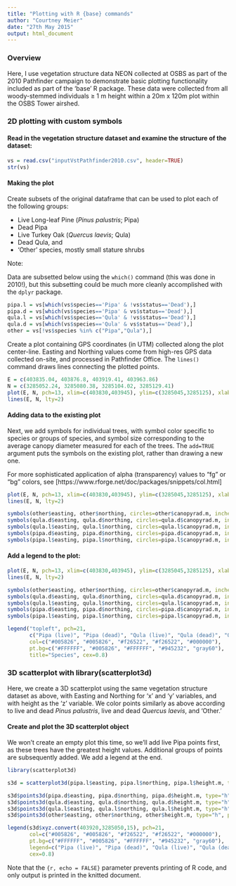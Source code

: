 ```yaml
---
title: "Plotting with R {base} commands"
author: "Courtney Meier"
date: "27th May 2015"
output: html_document
---
```


### Overview
Here, I use vegetation structure data NEON collected at OSBS as part of the 2010 Pathfinder campaign to demonstrate basic plotting functionality included as part of the 'base' R package. These data were collected from all woody-stemmed individuals ≥ 1 m height within a 20m x 120m plot within the OSBS Tower airshed.

### 2D plotting with custom symbols

####  Read in the vegetation structure dataset and examine the structure of the dataset:
```r
vs = read.csv("inputVstPathfinder2010.csv", header=TRUE)
str(vs)
```

#### Making the plot
Create subsets of the original dataframe that can be used to plot each of the following groups:

* Live Long-leaf Pine (_Pinus palustris_; Pipa)
* Dead Pipa
* Live Turkey Oak (_Quercus laevis_; Qula)
* Dead Qula, and
* 'Other' species, mostly small stature shrubs

Note: 

Data are subsetted below using the `which()` command (this was done in 2010!), but this subsetting could be much more cleanly accomplished with the `dplyr` package.
```r
pipa.l = vs[which(vs$species=='Pipa' & !vs$status=='Dead'),]
pipa.d = vs[which(vs$species=='Pipa' & vs$status=='Dead'),]
qula.l = vs[which(vs$species=='Qula' & !vs$status=='Dead'),]
qula.d = vs[which(vs$species=='Qula' & vs$status=='Dead'),]
other = vs[!vs$species %in% c("Pipa","Qula"),]
```

Create a plot containing GPS coordinates (in UTM) collected along the plot center-line. Easting and Northing values come from high-res GPS data collected on-site, and processed in Pathfinder Office. The `lines()` command draws lines connecting the plotted points.
```r
E = c(403835.04, 403876.8, 403919.41, 403963.86)
N = c(3285052.24, 3285080.38, 3285104.02, 3285129.41)
plot(E, N, pch=13, xlim=c(403830,403945), ylim=c(3285045,3285125), xlab="Easting (UTM)", ylab="Northing (UTM)", main="D3 Ordway-Swisher vegetation structure measurements:\nAverage canopy diameter")
lines(E, N, lty=2)
```


#### Adding data to the existing plot
Next, we add symbols for individual trees, with symbol color specific to species or groups of species, and symbol size corresponding to the average canopy diameter measured for each of the trees. The `add=TRUE` argument puts the symbols on the existing plot, rather than drawing a new one.

For more sophisticated application of alpha (transparency) values to "fg" or "bg" colors, see [https://www.rforge.net/doc/packages/snippets/col.html]
```r
plot(E, N, pch=13, xlim=c(403830,403945), ylim=c(3285045,3285125), xlab="Easting (UTM)", ylab="Northing (UTM)", main="D3 Ordway-Swisher vegetation structure measurements:\nAverage canopy diameter")
lines(E, N, lty=2)

symbols(other$easting, other$northing, circles=other$canopyrad.m, inches=FALSE, add=TRUE, fg="#000000", bg="gray60")
symbols(qula.d$easting, qula.d$northing, circles=qula.d$canopyrad.m, inches=FALSE, add=TRUE, fg="#f26522", bg="#945232")
symbols(qula.l$easting, qula.l$northing, circles=qula.l$canopyrad.m, inches=FALSE, add=TRUE, fg="#f26522")
symbols(pipa.d$easting, pipa.d$northing, circles=pipa.d$canopyrad.m, inches=FALSE, add=TRUE, fg="#005826", bg="#41614F")
symbols(pipa.l$easting, pipa.l$northing, circles=pipa.l$canopyrad.m, inches=FALSE, add=TRUE, fg="#005826")
```


####  Add a legend to the plot:
```r
plot(E, N, pch=13, xlim=c(403830,403945), ylim=c(3285045,3285125), xlab="Easting (UTM)", ylab="Northing (UTM)", main="D3 Ordway-Swisher vegetation structure measurements:\nAverage canopy diameter")
lines(E, N, lty=2)

symbols(other$easting, other$northing, circles=other$canopyrad.m, inches=FALSE, add=TRUE, fg="#000000", bg="gray60")
symbols(qula.d$easting, qula.d$northing, circles=qula.d$canopyrad.m, inches=FALSE, add=TRUE, fg="#f26522", bg="#945232")
symbols(qula.l$easting, qula.l$northing, circles=qula.l$canopyrad.m, inches=FALSE, add=TRUE, fg="#f26522")
symbols(pipa.d$easting, pipa.d$northing, circles=pipa.d$canopyrad.m, inches=FALSE, add=TRUE, fg="#005826", bg="#41614F")
symbols(pipa.l$easting, pipa.l$northing, circles=pipa.l$canopyrad.m, inches=FALSE, add=TRUE, fg="#005826")

legend("topleft", pch=21, 
       c("Pipa (live)", "Pipa (dead)", "Qula (live)", "Qula (dead)", "Other"), 
       col=c("#005826", "#005826", "#f26522", "#f26522", "#000000"), 
       pt.bg=c("#FFFFFF", "#005826", "#FFFFFF", "#945232", "gray60"), 
       title="Species", cex=0.8)
```


### 3D scatterplot with library(scatterplot3d)
Here, we create a 3D scatterplot using the same vegetation structure dataset as above, with Easting and Northing for 'x' and 'y' variables, and with height as the 'z' variable. We color points similarly as above according to live and dead _Pinus palustris_, live and dead _Quercus laevis_, and 'Other.'

####  Create and plot the 3D scatterplot object
We won't create an empty plot this time, so we'll add live Pipa points first, as these trees have the greatest height values. Additional groups of points are subsequently added. We add a legend at the end.
```r
library(scatterplot3d)

s3d = scatterplot3d(pipa.l$easting, pipa.l$northing, pipa.l$height.m, type="h", main="Tree and shrub height within OSBS Tower airshed", xlab="Easting (m)", ylab="Northing (m)", zlab="Tree height (m)", pch=21, color="#005826", box=F, angle=70, scale.y=2.3, xlim=c(403830,403950), ylim=c(3285040,3285120))

s3d$points3d(pipa.d$easting, pipa.d$northing, pipa.d$height.m, type="h", pch=19, col="#41614F")
s3d$points3d(qula.d$easting, qula.d$northing, qula.d$height.m, type="h", pch=19, col="#945232")
s3d$points3d(qula.l$easting, qula.l$northing, qula.l$height.m, type="h", pch=21, col="#f26522")
s3d$points3d(other$easting, other$northing, other$height.m, type="h", pch=19)

legend(s3d$xyz.convert(403920,3285050,15), pch=21, 
       col=c("#005826", "#005826", "#f26522", "#f26522", "#000000"),
       pt.bg=c("#FFFFFF", "#005826", "#FFFFFF", "#945232", "gray60"),
       legend=c("Pipa (live)", "Pipa (dead)", "Qula (live)", "Qula (dead)", "Other"),
       cex=0.8)

```



Note that the `{r, echo = FALSE}` parameter prevents printing of R code, and only output is printed in the knitted document.